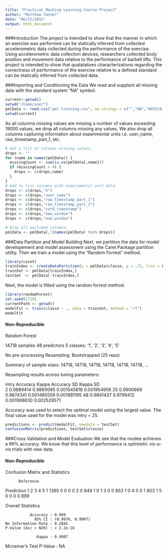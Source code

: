 ```yaml
---
title: "Practical Maching Learning Course Project"
author: "Matthew Tanner"
date: "06/21/2015"
output: html_document
---
```

###Introduction
The project is intended to show that the manner in which an exercise was performed can be statically inferred from collected accelerometric data collected during the performance of the exercise. Using accelerometric data collection devices, researchers collected body position and movement data relative to the performance of barbell lifts. This project is intended to show that qualatatives characterizations regarding the correctness of performance of the exercise relative to a defined standard can be statically inferred from collected data.  


###Importing and Conditioning the Data
We read and supplant all missing data with the standard system "NA" symbol.
```r
current<-getwd()
setwd("/home/user")
pmlData <- read.csv("pml-training.csv", na.strings = c("","NA","#DIV/0!"))
setwd(current)
```

As all columns missing values are missing a number of values exceeding 19000 values, we drop all columns missing any values. We also drop all columns capturing information about experimental units i.e. user_name, raw_timestamp_part_1, etc.
```r
# Get a list of columns missing values.
drops <- ""
for (name in names(pmlData)) {
  missingCount <- sum(is.na(pmlData[,name]))
  if (missingCount > 0) {
    drops <- c(drops,name)
  }
}
# Add to list columns with experimental unit data.
drops <- c(drops,"X")
drops <- c(drops,"user_name")
drops <- c(drops,"raw_timestamp_part_1")
drops <- c(drops,"raw_timestamp_part_2")
drops <- c(drops,"cvtd_timestamp")
drops <- c(drops,"new_window")
drops <- c(drops,"num_window")

# Drop all excluded columns.
pmlData <- pmlData[,!(names(pmlData) %in% drops)]
```

###Data Partition and Model Building
Next, we partition the data for model developement and model assessment using the Caret Package partition utility. Then we train a model using the "Random Forrest" method.
```r
library(caret)
trainIndex <- createDataPartition(y = pmlData$classe, p = .75, list = FALSE)
trainSet <- pmlData[trainIndex,]
testSet  <- pmlData[-trainIndex,]
```

Next, the model is fitted using the random forrest method.
```r
library(randomForest)
set.seed(2718)
currentPath <- getwd()
modelFit <- train(classe ~ ., data = trainSet, method = "rf")
modelFit
```
#### Non-Reproducible
Random Forest 

14718 samples
   48 predictors
    5 classes: '1', '2', '3', '4', '5' 

No pre-processing
Resampling: Bootstrapped (25 reps) 

Summary of sample sizes: 14718, 14718, 14718, 14718, 14718, 14718, ... 

Resampling results across tuning parameters:

  mtry  Accuracy   Kappa      Accuracy SD  Kappa SD   
   2    0.9889414  0.9860095  0.001545818  0.001954956
  25    0.9900669  0.9874341  0.001485559  0.001881195
  48    0.9841437  0.9799412  0.001998630  0.002528571

Accuracy was used to select the optimal model using  the largest value.
The final value used for the model was mtry = 25. 


```r
predictions <- predict(modelFit, newdata = testSet)
confusionMatrix(predictions, testSet$classe)

```
###Cross Validation and Model Evaluation
We see that the modee achieves a 99% accuracy. We know that this level of performance is optimistic vis-a-vis trials with new data.

#### Non-Reproducible
Confusion Matrix and Statistics

          Reference
Prediction    1    2    3    4    5
         1 1395    0    0    0    0
         2    0  949    1    0    1
         3    0    0  853    1    0
         4    0    0    1  803    1
         5    0    0    0    0  899

Overall Statistics
                                          
               Accuracy : 0.999           
                 95% CI : (0.9976, 0.9997)
    No Information Rate : 0.2845          
    P-Value [Acc > NIR] : < 2.2e-16       
                                          
                  Kappa : 0.9987          
 Mcnemar's Test P-Value : NA              
